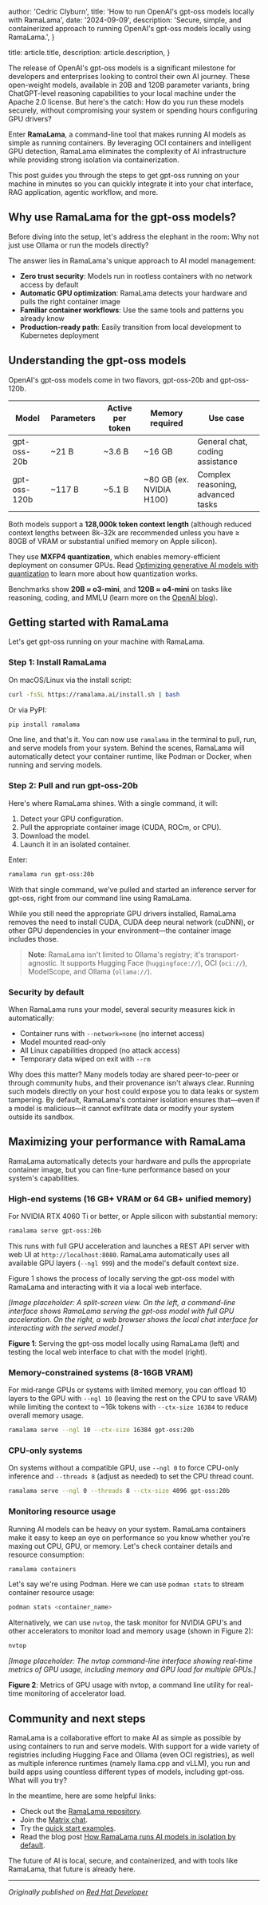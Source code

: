 
  author: 'Cedric Clyburn',
  title: 'How to run OpenAI\'s gpt-oss models locally with RamaLama',
  date: '2024-09-09',
  description: 'Secure, simple, and containerized approach to running OpenAI\'s gpt-oss models locally using RamaLama.',
}

  title: article.title,
  description: article.description,
}


The release of OpenAI's gpt-oss models is a significant milestone for developers and enterprises looking to control their own AI journey. These open-weight models, available in 20B and 120B parameter variants, bring ChatGPT-level reasoning capabilities to your local machine under the Apache 2.0 license. But here's the catch: How do you run these models securely, without compromising your system or spending hours configuring GPU drivers?

Enter **RamaLama**, a command-line tool that makes running AI models as simple as running containers. By leveraging OCI containers and intelligent GPU detection, RamaLama eliminates the complexity of AI infrastructure while providing strong isolation via containerization.

This post guides you through the steps to get gpt-oss running on your machine in minutes so you can quickly integrate it into your chat interface, RAG application, agentic workflow, and more.

## Why use RamaLama for the gpt-oss models?

Before diving into the setup, let's address the elephant in the room: Why not just use Ollama or run the models directly?

The answer lies in RamaLama's unique approach to AI model management:

* **Zero trust security**: Models run in rootless containers with no network access by default
* **Automatic GPU optimization**: RamaLama detects your hardware and pulls the right container image
* **Familiar container workflows**: Use the same tools and patterns you already know
* **Production-ready path**: Easily transition from local development to Kubernetes deployment

## Understanding the gpt-oss models

OpenAI's gpt-oss models come in two flavors, gpt-oss-20b and gpt-oss-120b.

| **Model**    | **Parameters** | **Active per token** | **Memory required**       | **Use case**                      |
| ------------ | -------------- | -------------------- | ------------------------- | --------------------------------- |
| gpt-oss-20b  | ~21 B          | ~3.6 B               | ~16 GB                    | General chat, coding assistance   |
| gpt-oss-120b | ~117 B         | ~5.1 B               | ~80 GB (ex. NVIDIA H100)  | Complex reasoning, advanced tasks |

Both models support a **128,000k token context length** (although reduced context lengths between 8k–32k are recommended unless you have ≥ 80GB of VRAM or substantial unified memory on Apple silicon).

They use **MXFP4 quantization**, which enables memory-efficient deployment on consumer GPUs. Read [Optimizing generative AI models with quantization](https://developers.redhat.com) to learn more about how quantization works.

Benchmarks show **20B ≈ o3-mini**, and **120B ≈ o4-mini** on tasks like reasoning, coding, and MMLU (learn more on the [OpenAI blog](https://openai.com/blog)).

## Getting started with RamaLama

Let's get gpt-oss running on your machine with RamaLama.

### Step 1: Install RamaLama

On macOS/Linux via the install script:

```bash
curl -fsSL https://ramalama.ai/install.sh | bash
```

Or via PyPI:

```bash
pip install ramalama
```

One line, and that's it. You can now use `ramalama` in the terminal to pull, run, and serve models from your system. Behind the scenes, RamaLama will automatically detect your container runtime, like Podman or Docker, when running and serving models.

### Step 2: Pull and run gpt-oss-20b

Here's where RamaLama shines. With a single command, it will:

1. Detect your GPU configuration.
2. Pull the appropriate container image (CUDA, ROCm, or CPU).
3. Download the model.
4. Launch it in an isolated container.

Enter:

```bash
ramalama run gpt-oss:20b
```

With that single command, we've pulled and started an inference server for gpt-oss, right from our command line using RamaLama.

While you still need the appropriate GPU drivers installed, RamaLama removes the need to install CUDA, CUDA deep neural network (cuDNN), or other GPU dependencies in your environment—the container image includes those.

> **Note**: RamaLama isn't limited to Ollama's registry; it's transport-agnostic. It supports Hugging Face (`huggingface://`), OCI (`oci://`), ModelScope, and Ollama (`ollama://`).

### Security by default

When RamaLama runs your model, several security measures kick in automatically:

* Container runs with `--network=none` (no internet access)
* Model mounted read-only
* All Linux capabilities dropped (no attack access)
* Temporary data wiped on exit with `--rm`

Why does this matter? Many models today are shared peer-to-peer or through community hubs, and their provenance isn't always clear. Running such models directly on your host could expose you to data leaks or system tampering. By default, RamaLama's container isolation ensures that—even if a model is malicious—it cannot exfiltrate data or modify your system outside its sandbox.

## Maximizing your performance with RamaLama

RamaLama automatically detects your hardware and pulls the appropriate container image, but you can fine-tune performance based on your system's capabilities.

### High-end systems (16 GB+ VRAM or 64 GB+ unified memory)

For NVIDIA RTX 4060 Ti or better, or Apple silicon with substantial memory:

```bash
ramalama serve gpt-oss:20b
```

This runs with full GPU acceleration and launches a REST API server with web UI at `http://localhost:8080`. RamaLama automatically uses all available GPU layers (`--ngl 999`) and the model's default context size.

Figure 1 shows the process of locally serving the gpt-oss model with RamaLama and interacting with it via a local web interface.

*[Image placeholder: A split-screen view. On the left, a command-line interface shows RamaLama serving the gpt-oss model with full GPU acceleration. On the right, a web browser shows the local chat interface for interacting with the served model.]*

**Figure 1**: Serving the gpt-oss model locally using RamaLama (left) and testing the local web interface to chat with the model (right).

### Memory-constrained systems (8-16GB VRAM)

For mid‑range GPUs or systems with limited memory, you can offload 10 layers to the GPU with `--ngl 10` (leaving the rest on the CPU to save VRAM) while limiting the context to ~16k tokens with `--ctx-size 16384` to reduce overall memory usage.

```bash
ramalama serve --ngl 10 --ctx-size 16384 gpt-oss:20b
```

### CPU-only systems

On systems without a compatible GPU, use `--ngl 0` to force CPU-only inference and `--threads 8` (adjust as needed) to set the CPU thread count.

```bash
ramalama serve --ngl 0 --threads 8 --ctx-size 4096 gpt-oss:20b
```

### Monitoring resource usage

Running AI models can be heavy on your system. RamaLama containers make it easy to keep an eye on performance so you know whether you're maxing out CPU, GPU, or memory. Let's check container details and resource consumption:

```bash
ramalama containers
```

Let's say we're using Podman. Here we can use `podman stats` to stream container resource usage:

```bash
podman stats <container_name>
```

Alternatively, we can use `nvtop`, the task monitor for NVIDIA GPU's and other accelerators to monitor load and memory usage (shown in Figure 2):

```bash
nvtop
```

*[Image placeholder: The nvtop command-line interface showing real-time metrics of GPU usage, including memory and GPU load for multiple GPUs.]*

**Figure 2**: Metrics of GPU usage with nvtop, a command line utility for real-time monitoring of accelerator load.

## Community and next steps

RamaLama is a collaborative effort to make AI as simple as possible by using containers to run and serve models. With support for a wide variety of registries including Hugging Face and Ollama (even OCI registries), as well as multiple inference runtimes (namely llama.cpp and vLLM), you run and build apps using countless different types of models, including gpt-oss. What will you try?

In the meantime, here are some helpful links:

* Check out the [RamaLama repository](https://github.com/containers/ramalama).
* Join the [Matrix chat](https://matrix.to/#/#ramalama:matrix.org).
* Try the [quick start examples](https://github.com/containers/ramalama#quick-start).
* Read the blog post [How RamaLama runs AI models in isolation by default](https://developers.redhat.com/articles/2024/08/15/how-ramalama-runs-ai-models-isolation-default).

The future of AI is local, secure, and containerized, and with tools like RamaLama, that future is already here.

---

*Originally published on [Red Hat Developer](https://developers.redhat.com/articles/2025/09/09/how-run-openais-gpt-oss-models-locally-ramalama)*
